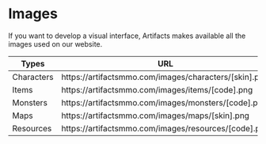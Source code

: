 # Images

If you want to develop a visual interface, Artifacts makes available all the images used on our website.
 
| Types      | URL                                                         |
| ---------- | ----------------------------------------------------------- |
| Characters | https\://artifactsmmo.com/images/characters/\[skin].png |
| Items      | https\://artifactsmmo.com/images/items/\[code].png      |
| Monsters   | https\://artifactsmmo.com/images/monsters/\[code].png   |
| Maps       | https\://artifactsmmo.com/images/maps/\[skin].png       |
| Resources | https\://artifactsmmo.com/images/resources/\[code].png |

